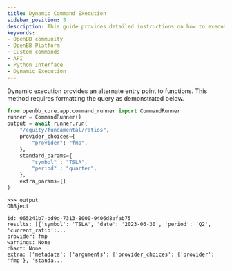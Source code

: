 ```yaml
---
title: Dynamic Command Execution
sidebar_position: 5
description: This guide provides detailed instructions on how to execute commands dynamically in the OpenBB Platform.
keywords:
- OpenBB community
- OpenBB Platform
- Custom commands
- API
- Python Interface
- Dynamic Execution
---
```



<HeadTitle title="Dynamic Command Execution | OpenBB Docs" />


Dynamic execution provides an alternate entry point to functions. This method requires formatting the query as demonstrated below.

```python
from openbb_core.app.command_runner import CommandRunner
runner = CommandRunner()
output = await runner.run(
    "/equity/fundamental/ratios",
    provider_choices={
        "provider": "fmp",
    },
    standard_params={
        "symbol" : "TSLA",
        "period" : "quarter",
    },
    extra_params={}
)
```

```console
>>> output
OBBject

id: 065241b7-bd9d-7313-8000-9406d8afab75
results: [{'symbol': 'TSLA', 'date': '2023-06-30', 'period': 'Q2', 'current_ratio':...
provider: fmp
warnings: None
chart: None
extra: {'metadata': {'arguments': {'provider_choices': {'provider': 'fmp'}, 'standa...
```
